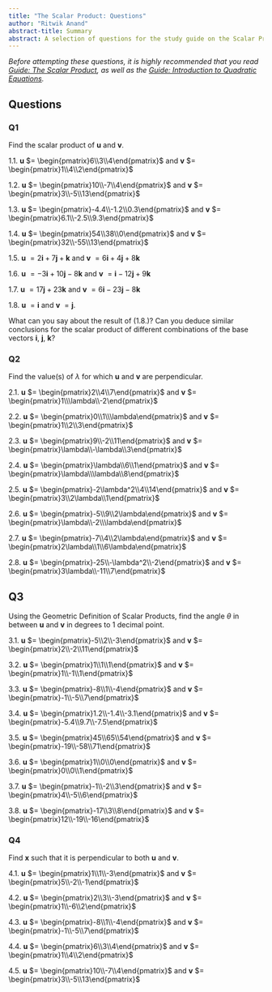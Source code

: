 ```yaml
---
title: "The Scalar Product: Questions"
author: "Ritwik Anand"
abstract-title: Summary
abstract: A selection of questions for the study guide on the Scalar Product
---
```


*Before attempting these questions, it is highly recommended that you read [Guide: The Scalar Product](Scalar_Product2.qmd), as well as the [Guide: Introduction to Quadratic Equations](introtoquadratics.qmd). *

## Questions {-}

### Q1 {-}

Find the scalar product of **u** and **v**.

1.1. **u** $= \begin{pmatrix}6\\3\\4\end{pmatrix}$ and **v** $= \begin{pmatrix}1\\4\\2\end{pmatrix}$

1.2. **u** $= \begin{pmatrix}10\\-7\\4\end{pmatrix}$ and **v** $= \begin{pmatrix}3\\-5\\13\end{pmatrix}$

1.3. **u** $= \begin{pmatrix}-4.4\\-1.2\\0.3\end{pmatrix}$ and **v** $= \begin{pmatrix}6.1\\-2.5\\9.3\end{pmatrix}$
 
1.4. **u** $= \begin{pmatrix}54\\38\\0\end{pmatrix}$ and **v** $= \begin{pmatrix}32\\-55\\13\end{pmatrix}$

1.5. **u** $= 2\mathbf{i} + 7\mathbf{j} + \mathbf{k}$ and **v** $= 6\mathbf{i} + 4\mathbf{j} + 8\mathbf{k}$

1.6. **u** $= -3\mathbf{i} + 10\mathbf{j} - 8\mathbf{k}$ and **v** $= \mathbf{i} - 12\mathbf{j} + 9\mathbf{k}$

1.7. **u** $= 17\mathbf{j} + 23\mathbf{k}$ and **v** $= 6\mathbf{i} - 23\mathbf{j} - 8\mathbf{k}$

1.8. **u** $= \mathbf{i}$ and **v** $= \mathbf{j}$. 

What can you say about the result of (1.8.)? Can you deduce similar conclusions for the scalar product of different combinations of the base vectors $\mathbf{i}$, $\mathbf{j}$, $\mathbf{k}$?

### Q2 {-}

Find the value(s) of $\lambda$ for which **u** and **v** are perpendicular.

2.1. **u** $= \begin{pmatrix}2\\4\\7\end{pmatrix}$ and **v** $= \begin{pmatrix}1\\\lambda\\-2\end{pmatrix}$

2.2. **u** $= \begin{pmatrix}0\\1\\\lambda\end{pmatrix}$ and **v** $= \begin{pmatrix}1\\2\\3\end{pmatrix}$

2.3. **u** $= \begin{pmatrix}9\\-2\\11\end{pmatrix}$ and **v** $= \begin{pmatrix}\lambda\\-\lambda\\3\end{pmatrix}$ 

2.4. **u** $= \begin{pmatrix}\lambda\\6\\1\end{pmatrix}$ and **v** $= \begin{pmatrix}\lambda\\\lambda\\8\end{pmatrix}$ 

2.5. **u** $= \begin{pmatrix}-2\lambda^2\\4\\14\end{pmatrix}$ and **v** $= \begin{pmatrix}3\\2\lambda\\1\end{pmatrix}$ 

2.6. **u** $= \begin{pmatrix}-5\\9\\2\lambda\end{pmatrix}$ and **v** $= \begin{pmatrix}\lambda\\-2\\\lambda\end{pmatrix}$

2.7. **u** $= \begin{pmatrix}-7\\4\\2\lambda\end{pmatrix}$ and **v** $= \begin{pmatrix}2\lambda\\1\\6\lambda\end{pmatrix}$

2.8. **u** $= \begin{pmatrix}-25\\-\lambda^2\\-2\end{pmatrix}$ and **v** $= \begin{pmatrix}3\lambda\\-11\\7\end{pmatrix}$


## Q3 {-}

Using the Geometric Definition of Scalar Products, find the angle $\theta$ in between **u** and **v** in degrees to 1 decimal point.

3.1. **u** $= \begin{pmatrix}-5\\2\\-3\end{pmatrix}$ and **v** $= \begin{pmatrix}2\\-2\\11\end{pmatrix}$

3.2. **u** $= \begin{pmatrix}1\\1\\1\end{pmatrix}$ and **v** $= \begin{pmatrix}1\\-1\\1\end{pmatrix}$

3.3. **u** $= \begin{pmatrix}-8\\1\\-4\end{pmatrix}$ and **v** $= \begin{pmatrix}-1\\-5\\7\end{pmatrix}$

3.4. **u** $= \begin{pmatrix}1.2\\-1.4\\-3.1\end{pmatrix}$ and **v** $= \begin{pmatrix}-5.4\\9.7\\-7.5\end{pmatrix}$

3.5. **u** $= \begin{pmatrix}45\\65\\54\end{pmatrix}$ and **v** $= \begin{pmatrix}-19\\-58\\71\end{pmatrix}$

3.6. **u** $= \begin{pmatrix}1\\0\\0\end{pmatrix}$ and **v** $= \begin{pmatrix}0\\0\\1\end{pmatrix}$

3.7. **u** $= \begin{pmatrix}-1\\-2\\3\end{pmatrix}$ and **v** $= \begin{pmatrix}4\\-5\\6\end{pmatrix}$

3.8. **u** $= \begin{pmatrix}-17\\3\\8\end{pmatrix}$ and **v** $= \begin{pmatrix}12\\-19\\-16\end{pmatrix}$

### Q4 {-}

Find **x** such that it is perpendicular to both **u** and **v**.

4.1. **u** $= \begin{pmatrix}1\\1\\-3\end{pmatrix}$ and **v** $= \begin{pmatrix}5\\-2\\-1\end{pmatrix}$

4.2. **u** $= \begin{pmatrix}2\\3\\-3\end{pmatrix}$ and **v** $= \begin{pmatrix}1\\-6\\2\end{pmatrix}$

4.3. **u** $= \begin{pmatrix}-8\\1\\-4\end{pmatrix}$ and **v** $= \begin{pmatrix}-1\\-5\\7\end{pmatrix}$

4.4. **u** $= \begin{pmatrix}6\\3\\4\end{pmatrix}$ and **v** $= \begin{pmatrix}1\\4\\2\end{pmatrix}$

4.5. **u** $= \begin{pmatrix}10\\-7\\4\end{pmatrix}$ and **v** $= \begin{pmatrix}3\\-5\\13\end{pmatrix}$




































